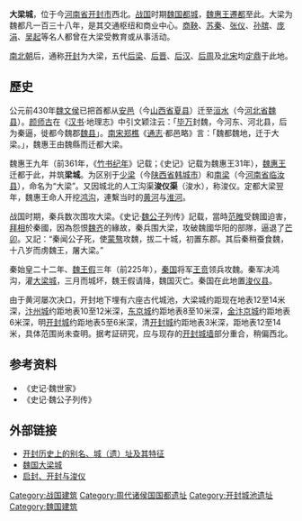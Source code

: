 '''大梁城'''，位于今[[河南省|河南省]][[开封市|开封市]]西北。[[戰國|战国]]时期[[魏国_(战国)|魏国]][[都城|都城]]，[[魏惠王|魏惠王]][[遷都|遷都]]至此。大梁为魏都凡一百三十八年，是其交通枢纽和商业中心。[[商鞅|商鞅]]、[[苏秦|苏秦]]、[[张仪|张仪]]、[[孙膑|孙膑]]、[[庞涓|庞涓]]、[[吴起|吴起]]等名人都曾在大梁受教育或从事活动。

[[南北朝|南北朝]]后，通称[[开封|开封]]为大梁，五代[[后梁|后梁]]、[[后晋|后晋]]、[[後漢|后汉]]、[[后周|后周]]及[[北宋|北宋]]均[[定鼎|定鼎]]于此地。

==歷史==
公元前430年[[魏文侯|魏文侯]]已把首都从[[安邑城|安邑]]（今[[山西省|山西省]][[夏县|夏县]]）迁至[[洹水|洹水]]（今[[河北省|河北省]][[魏县|魏县]]）。[[颜师古|颜师古]]在《[[汉书|汉书]]·地理志》中引文颖注云：「[[毕万|毕万]]封魏，今河东、河北县，后为秦逼，徙都今魏郡[[魏县|魏县]]」。[[南宋|南宋]][[郑樵|郑樵]]《[[通志|通志]]·都邑略》言：「魏都魏地，迁于大梁。」，魏惠王由魏縣而迁都大梁。

魏惠王九年（前361年，《[[竹书纪年|竹书纪年]]》记载；《史记》记载为魏惠王31年），[[魏惠王|魏惠王]]迁都于此，并筑'''梁城'''。为区别于[[少梁|少梁]]（今[[陕西省|陕西省]][[韩城市|韩城市]]）和[[临汝县|南梁]]（今[[河南省|河南省]][[临汝县|临汝县]]），命名为“大梁”。又因城北的人工沟渠'''浚仪渠'''（浚水），称浚仪。定都大梁翌年，魏惠王命人开挖[[鸿沟|鸿沟]]，連繫当时的[[黄河|黄河]]与[[淮河|淮河]]。

战国时期，秦兵数次围攻大梁。《史记·[[信陵君|魏公子]]列传》記载，當時[[范睢|范睢]]受魏國迫害，[[拜相|拜相]]於秦國，因為怨恨[[魏齐|魏齐]]的緣故，秦兵围大梁，攻破魏國华阳的部隊，逼退了[[芒卯|芒卯]]。又記：“秦闻公子死，使[[蒙骜|蒙骜]]攻魏，拔二十城，初置东郡。其后秦稍蚕食魏，十八岁而虏魏王，屠大梁。”

秦始皇二十二年、[[魏王假|魏王假]]三年（前225年），[[秦国|秦国]]将军[[王賁|王贲]]领兵攻魏。秦军决鸿沟，灌[[大梁城|大梁城]]，三月而城坏，魏王假请降，魏国灭亡。秦国在此地置[[浚仪县_(秦国)|浚仪县]]。

由于黄河屡次决口，开封地下埋有六座古代城池，大梁城约距现在地表12至14米深，[[汴州|汴州城]]约距地表10至12米深，[[东京城|东京城]]约距地表8至10米深，[[汴京城|金汴京城]]约距地表6米深，明[[开封市|开封城]]约距地表5至6米深，清[[开封市|开封城]]约距地表3米深，距地表12至14米，具体范围尚未查明。据考証研究，应与现存的[[开封城墙|开封城墙]]部分重合，稍偏西北。

== 参考资料 ==
*《史记·魏世家》
*《史记·魏公子列传》

== 外部链接 ==
*[http://www.kfzx.gov.cn/wenzhang_xx.asp?TypeNumber=00050005&ID=12759 开封历史上的别名、城（遗）址及其特征]{{Wayback|url=http://www.kfzx.gov.cn/wenzhang_xx.asp?TypeNumber=00050005&ID=12759 |date=20140416192114 }}
*[https://web.archive.org/web/20140416210656/http://www.kf.cn/blwb/html/2013-10/31/content_140774.htm 魏国大梁城]
*[https://web.archive.org/web/20140416210533/http://www.kf.cn/blwb/html/2013-11/07/content_141688.htm 启封、开封与浚仪] 

{{DEFAULTSORT:D}}
[[Category:战国建筑|Category:战国建筑]]
[[Category:周代诸侯国国都遗址|Category:周代诸侯国国都遗址]]
[[Category:开封城池遗址|Category:开封城池遗址]]
[[Category:魏国建筑|Category:魏国建筑]]